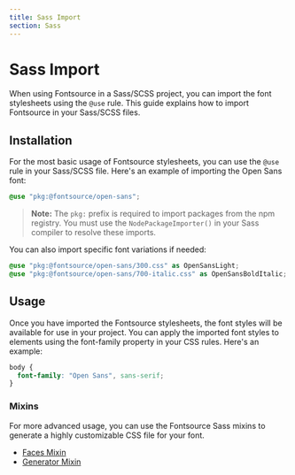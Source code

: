 ```yaml
---
title: Sass Import
section: Sass
---
```


# Sass Import

When using Fontsource in a Sass/SCSS project, you can import the font stylesheets using the `@use` rule. This guide explains how to import Fontsource in your Sass/SCSS files.

## Installation

For the most basic usage of Fontsource stylesheets, you can use the `@use` rule in your Sass/SCSS file. Here's an example of importing the Open Sans font:

```scss
@use "pkg:@fontsource/open-sans";
```

> **Note:** The `pkg:` prefix is required to import packages from the npm registry. You must use the `NodePackageImporter()` in your Sass compiler to resolve these imports.

You can also import specific font variations if needed:

```scss
@use "pkg:@fontsource/open-sans/300.css" as OpenSansLight;
@use "pkg:@fontsource/open-sans/700-italic.css" as OpenSansBoldItalic;
```

## Usage

Once you have imported the Fontsource stylesheets, the font styles will be available for use in your project. You can apply the imported font styles to elements using the font-family property in your CSS rules. Here's an example:

```scss
body {
  font-family: "Open Sans", sans-serif;
}
```

### Mixins

For more advanced usage, you can use the Fontsource Sass mixins to generate a highly customizable CSS file for your font.

- [Faces Mixin](/docs/getting-started/faces-mixin)
- [Generator Mixin](/docs/getting-started/generator-mixin)
